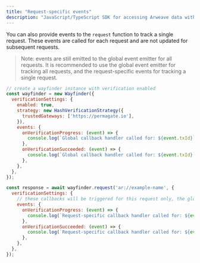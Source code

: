 ```yaml
---
title: "Request-specific events"
description: "JavaScript/TypeScript SDK for accessing Arweave data with built-in verification and gateway routing"
---
```


You can also provide events to the `request` function to track a single request. These events are called for each request and are not updated for subsequent requests.

> Note: events are still emitted to the global event emitter for all requests. It is recommended to use the global event emitter for tracking all requests, and the request-specific events for tracking a single request.

```javascript
// create a wayfinder instance with verification enabled
const wayfinder = new Wayfinder({
  verificationSettings: {
    enabled: true,
    strategy: new HashVerificationStrategy({
      trustedGateways: ['https://permagate.io'],
    }),
    events: {
      onVerificationProgress: (event) => {
        console.log(`Global callback handler called for: ${event.txId}`);
      },
      onVerificationSucceeded: (event) => {
        console.log(`Global callback handler called for: ${event.txId}`);
      },
    },
  },
});

const response = await wayfinder.request('ar://example-name', {
  verificationSettings: {
    // these callbacks will be triggered for this request only, the global callback handlers are still called
    events: {
      onVerificationProgress: (event) => {
        console.log(`Request-specific callback handler called for: ${event.txId}`);
      },
      onVerificationSucceeded: (event) => {
        console.log(`Request-specific callback handler called for: ${event.txId}`);
      },
    },
  },
});
```